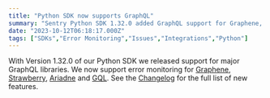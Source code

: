 ```yaml
---
title: "Python SDK now supports GraphQL"
summary: "Sentry Python SDK 1.32.0 added GraphQL support for Graphene, Strawberry, Ariadne and GQL."
date: "2023-10-12T06:18:17.000Z"
tags: ["SDKs","Error Monitoring","Issues","Integrations","Python"]
---
```


  With Version 1.32.0 of our Python SDK we released support for major GraphQL libraries. We now support error monitoring for [Graphene](https://docs.sentry.io/platforms/python/integrations/graphene/), [Strawberry](https://docs.sentry.io/platforms/python/integrations/strawberry/), [Ariadne](https://docs.sentry.io/platforms/python/integrations/ariadne/) and [GQL](https://docs.sentry.io/platforms/python/integrations/gql/). See the [Changelog](https://github.com/getsentry/sentry-python/blob/master/CHANGELOG.md) for the full list of new features.
